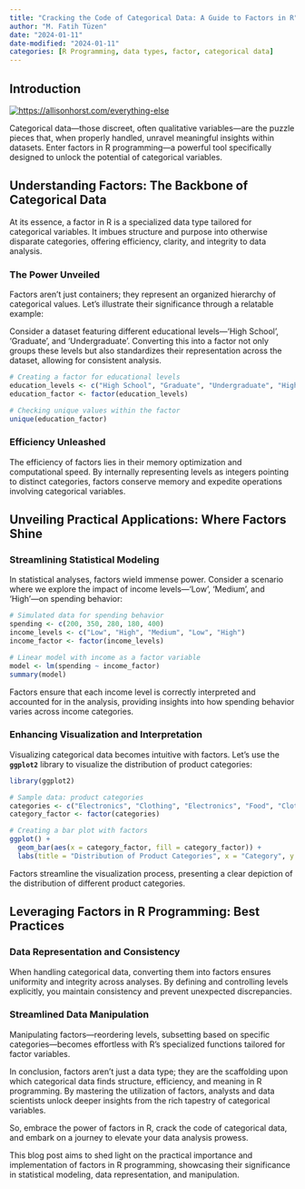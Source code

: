 ```yaml
---
title: "Cracking the Code of Categorical Data: A Guide to Factors in R"
author: "M. Fatih Tüzen"
date: "2024-01-11"
date-modified: "2024-01-11"
categories: [R Programming, data types, factor, categorical data]
---
```


## **Introduction**

[![https://allisonhorst.com/everything-else](nominal_ordinal_binary.png){fig-align="center"}](https://allisonhorst.com/everything-else)

Categorical data—those discreet, often qualitative variables—are the puzzle pieces that, when properly handled, unravel meaningful insights within datasets. Enter factors in R programming—a powerful tool specifically designed to unlock the potential of categorical variables.

## **Understanding Factors: The Backbone of Categorical Data**

At its essence, a factor in R is a specialized data type tailored for categorical variables. It imbues structure and purpose into otherwise disparate categories, offering efficiency, clarity, and integrity to data analysis.

### **The Power Unveiled**

Factors aren’t just containers; they represent an organized hierarchy of categorical values. Let’s illustrate their significance through a relatable example:

Consider a dataset featuring different educational levels—‘High School’, ‘Graduate’, and ‘Undergraduate’. Converting this into a factor not only groups these levels but also standardizes their representation across the dataset, allowing for consistent analysis.

```r
# Creating a factor for educational levels
education_levels <- c("High School", "Graduate", "Undergraduate", "High School", "Undergraduate")
education_factor <- factor(education_levels)

# Checking unique values within the factor
unique(education_factor)

```

### **Efficiency Unleashed**

The efficiency of factors lies in their memory optimization and computational speed. By internally representing levels as integers pointing to distinct categories, factors conserve memory and expedite operations involving categorical variables.

## **Unveiling Practical Applications: Where Factors Shine**

### **Streamlining Statistical Modeling**

In statistical analyses, factors wield immense power. Consider a scenario where we explore the impact of income levels—‘Low’, ‘Medium’, and ‘High’—on spending behavior:

```r

# Simulated data for spending behavior
spending <- c(200, 350, 280, 180, 400)
income_levels <- c("Low", "High", "Medium", "Low", "High")
income_factor <- factor(income_levels)

# Linear model with income as a factor variable
model <- lm(spending ~ income_factor)
summary(model)

```

Factors ensure that each income level is correctly interpreted and accounted for in the analysis, providing insights into how spending behavior varies across income categories.

### **Enhancing Visualization and Interpretation**

Visualizing categorical data becomes intuitive with factors. Let’s use the **`ggplot2`** library to visualize the distribution of product categories:

```r

library(ggplot2)

# Sample data: product categories
categories <- c("Electronics", "Clothing", "Electronics", "Food", "Clothing")
category_factor <- factor(categories)

# Creating a bar plot with factors
ggplot() +
  geom_bar(aes(x = category_factor, fill = category_factor)) +
  labs(title = "Distribution of Product Categories", x = "Category", y = "Count")

```

Factors streamline the visualization process, presenting a clear depiction of the distribution of different product categories.

## **Leveraging Factors in R Programming: Best Practices**

### **Data Representation and Consistency**

When handling categorical data, converting them into factors ensures uniformity and integrity across analyses. By defining and controlling levels explicitly, you maintain consistency and prevent unexpected discrepancies.

### **Streamlined Data Manipulation**

Manipulating factors—reordering levels, subsetting based on specific categories—becomes effortless with R’s specialized functions tailored for factor variables.

In conclusion, factors aren’t just a data type; they are the scaffolding upon which categorical data finds structure, efficiency, and meaning in R programming. By mastering the utilization of factors, analysts and data scientists unlock deeper insights from the rich tapestry of categorical variables.

So, embrace the power of factors in R, crack the code of categorical data, and embark on a journey to elevate your data analysis prowess.

This blog post aims to shed light on the practical importance and implementation of factors in R programming, showcasing their significance in statistical modeling, data representation, and manipulation.
